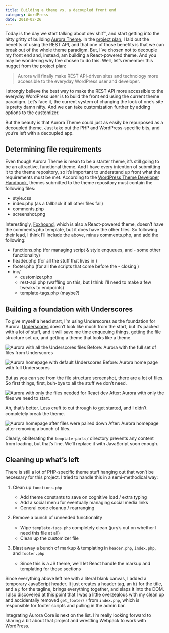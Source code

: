 ```yaml
---
title: Building a theme vs. a decoupled front end
category: WordPress
date: 2018-02-26
---
```


Today is the day we start talking about dev shit™, and start getting into the nitty gritty of building [Aurora Theme](https://github.com/carrieforde/Aurora-Theme). In the [project plan](http://staging.carrieforde.flywheelsites.com/building-react-powered-starter-theme/), I laid out the benefits of using the REST API, and that one of those benefits is that we can break out of the whole theme paradigm. But, I’ve chosen not to decouple my front end and, instead, am building a React-powered theme. And you may be wondering why I’ve chosen to do this. Well, let’s remember this nugget from the project plan:

> Aurora will finally make REST API-driven sites and technology more accessible to the everyday WordPress user and developer.

I strongly believe the best way to make the REST API more accessible to the everyday WordPress user is to build the front end using the current theme paradigm. Let’s face it, the current system of changing the look of one’s site is pretty damn nifty. And we can take customization further by adding options to the customizer.

But the beauty is that Aurora Theme could just as easily be repurposed as a decoupled theme. Just take out the PHP and WordPress-specific bits, and you’re left with a decoupled app.

## Determining file requirements

Even though Aurora Theme is mean to be a starter theme, it’s still going to be an attractive, functional theme. And I have every intention of submitting it to the theme repository, so it’s important to understand up front what the requirements must be met. According to the [WordPress Theme Developer Handbook](https://developer.wordpress.org/themes/release/required-theme-files/), themes submitted to the theme repository must contain the following files:

- style.css
- index.php (as a fallback if all other files fail)
- comments.php
- screenshot.png

Interestingly, [Foxhound](https://github.com/ryelle/Foxhound), which is also a React-powered theme, doesn’t have the comments.php template, but it does have the other files. So following their lead, I think I’ll include the above, minus comments.php, and add the following:

- functions.php (for managing script & style enqueues, and - some other functionality)
- header.php (for all the stuff that lives in <head />)
- footer.php (for all the scripts that come before the - closing <body />)
- inc/
  - customizer.php
  - rest-api.php (waffling on this, but I think I’ll need to make a few tweaks to endpoints)
  - template-tags.php (maybe?)

## Building a foundation with Underscores

To give myself a head start, I’m using Underscores as the foundation for Aurora. [Underscores](http://underscores.me/) doesn’t look like much from the start, but it’s packed with a lot of stuff, and it will save me time enqueuing things, getting the file structure set up, and getting a theme that looks like a theme.

![Aurora with all the Underscores files](/images/aurora-files-with-full-underscores.jpg)
Before: Aurora with the full set of files from Underscores

![Aurora homepage with default Underscores](/images/aurora-home-with-full-underscores.jpg)
Before: Aurora home page with full Underscores

But as you can see from the file structure screenshot, there are a lot of files. So first things, first, buh-bye to all the stuff we don’t need.

![Aurora with only the files needed for React dev](/images/aurora-files-offical-starting-point.jpg)
After: Aurora with only the files we need to start.

Ah, that’s better. Less cruft to cut through to get started, and I didn’t completely break the theme.

![Aurora homepage after files were paired down](/images/aurora-home-offical-start-point.jpg)
After: Aurora homepage after removing a bunch of files.

Clearly, obliterating the `template-parts/` directory prevents any content from loading, but that’s fine. We’ll replace it with JavaScript soon enough.

## Cleaning up what’s left

There is still a lot of PHP-specific theme stuff hanging out that won’t be necessary for this project. I tried to handle this in a semi-methodical way:

1. Clean up `functions.php`

   - Add theme constants to save on cognitive load / extra typing
   - Add a social menu for eventually managing social media links
   - General code cleanup / rearranging

1. Remove a bunch of unneeded functionality

   - Wipe `template-tags.php` completely clean (jury’s out on whether I need this file at all)
   - Clean up the customizer file

1. Blast away a bunch of markup & templating in `header.php`, `index.php`, and `footer.php`

   - Since this is a JS theme, we’ll let React handle the markup and templating for those sections

Since everything above left me with a literal blank canvas, I added a temporary JavaScript header. It just creates a header tag, an `h1` for the title, and a `p` for the tagline, brings everything together, and slaps it into the DOM. I also discovered at this point that I was a little overzealous with my clean up and accidentally removed `get_footer()` from `index.php`, which is responsible for footer scripts and pulling in the admin bar.

Integrating Aurora Core is next on the list. I’m really looking forward to sharing a bit about that project and wrestling Webpack to work with WordPress.
